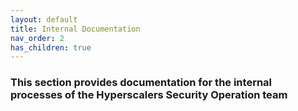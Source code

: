 ```yaml
---
layout: default
title: Internal Documentation
nav_order: 2
has_children: true
---
```


### This section provides documentation for the internal processes of the Hyperscalers Security Operation team
